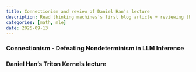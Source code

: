 ```yaml
---
title: Connectionism and review of Daniel Han's lecture
description: Read thinking machines's first blog article + reviewing the Triton Kernels lesson
categories: [math, mle]
date: 2025-09-13
---
```


### Connectionism - Defeating Nondeterminism in LLM Inference

### Daniel Han's Triton Kernels lecture
